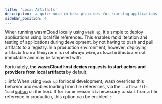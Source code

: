 ```yaml
---
title: 'Local Artifacts'
description: 'A quick note on best practices for starting applications from local artifacts'
sidebar_position: 4
---
```


When running wasmCloud locally using `wash up`, it's simple to deploy applications using local file references. This enables rapid iteration and testing of applications during development, by not having to push and pull artifacts to a registry. In a production environment, however, deploying artifacts from a filesystem is not always wise, as local artifacts are not immutable and may be tampered with.

Fortunately, **the wasmCloud host denies requests to start actors and providers from local artifacts** by default.

:::info
When using `wash up` for local development, wash overrides this behavior and enables loading from file references, via the `--allow-file-load` [option](/docs/0.82/reference/host-config) on the host. If for some reason it is necessary to start from a file reference in production, this option can be enabled.
:::
